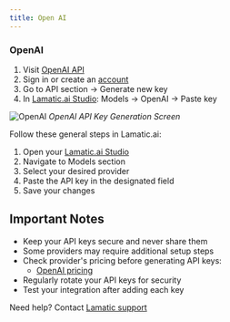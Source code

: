 ```yaml
---
title: Open AI
---
```


[OpenAI API]: https://platform.openai.com/api-keys
[OpenAI signup]: https://platform.openai.com/signup
[OpenAI docs]: https://platform.openai.com/docs
[OpenAI pricing]: https://openai.com/pricing

[Lamatic.ai Studio]: https://studio.lamatic.ai
[Lamatic support]: https://support.lamatic.ai

### OpenAI
1. Visit [OpenAI API]
2. Sign in or create an [account][OpenAI signup]
3. Go to API section → Generate new key
4. In [Lamatic.ai Studio]: Models → OpenAI → Paste key

![OpenAI](/assets/open-ai-api-image.png)
*OpenAI API Key Generation Screen*


Follow these general steps in Lamatic.ai:
1. Open your [Lamatic.ai Studio]
2. Navigate to Models section
3. Select your desired provider
4. Paste the API key in the designated field
5. Save your changes

## Important Notes
- Keep your API keys secure and never share them
- Some providers may require additional setup steps
- Check provider's pricing before generating API keys:
  - [OpenAI pricing]
- Regularly rotate your API keys for security
- Test your integration after adding each key


Need help? Contact [Lamatic support]